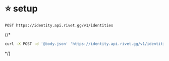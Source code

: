 # ⭐️ setup
```
POST https://identity.api.rivet.gg/v1/identities
```


{/*<RequestExample>
```bash curl
curl -X POST -d '@body.json' 'https://identity.api.rivet.gg/v1/identities'
```
</RequestExample>*/}
